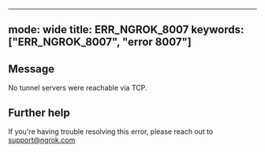 
---
mode: wide
title: ERR_NGROK_8007
keywords: ["ERR_NGROK_8007", "error 8007"]
---

## Message
No tunnel servers were reachable via TCP.




## Further help
If you're having trouble resolving this error, please reach out to [support@ngrok.com](mailto:support@ngrok.com?subject=Help%20with%20ERR_NGROK_8007)

